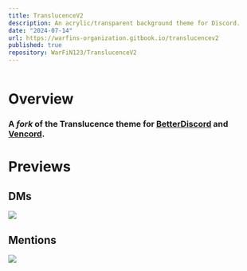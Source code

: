 ```yaml
---
title: TranslucenceV2
description: An acrylic/transparent background theme for Discord.
date: "2024-07-14"
url: https://warfins-organization.gitbook.io/translucencev2
published: true
repository: WarFiN123/TranslucenceV2
---
```


[![]()](https://warfins-organization.gitbook.io/translucencev2)

# **Overview**
### A *fork* of the Translucence theme for [BetterDiscord](https://betterdiscord.app/) and [Vencord](https://vencord.dev).

# **Previews**
## DMs
<a href="https://warfins-organization.gitbook.io/translucencev2">
    <img src="https://files.gitbook.com/v0/b/gitbook-x-prod.appspot.com/o/spaces%2FF7IfxgruPN04ODmTiUHm%2Fuploads%2FzKHtL0PqzWb6nwyUQKFf%2FScreenshot%202024-07-23%20221148.png?alt=media&token=eb143c1b-f0ec-4b82-98d3-e19cb05abccb" width={1000}>
    </img>
</a>

## Mentions
<a href="https://warfins-organization.gitbook.io/translucencev2">
    <img src="https://files.gitbook.com/v0/b/gitbook-x-prod.appspot.com/o/spaces%2FF7IfxgruPN04ODmTiUHm%2Fuploads%2FnpbsDIHt0W8pIG4Z7jWn%2FMentions.png?alt=media&token=96fbe158-6701-4014-8b23-2a426f29a44c" width={1000}>
    </img>
</a>